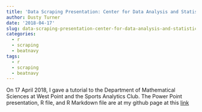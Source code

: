 ```yaml
---
title: 'Data Scraping Presentation: Center for Data Analysis and Statistics'
author: Dusty Turner
date: '2018-04-17'
slug: data-scraping-presentation-center-for-data-analysis-and-statistics
categories:
  - r
  - scraping
  - beatnavy
tags:
  - r
  - scraping
  - beatnavy
---
```


On 17 April 2018, I gave a tutorial to the Department of Mathematical Sciences at West Point and the Sports Analytics Club.  The Power Point presentation, R file, and R Markdown file are at my github page at this [link](https://github.com/dusty-turner/CDAS-Presentation-17-April-2018)  